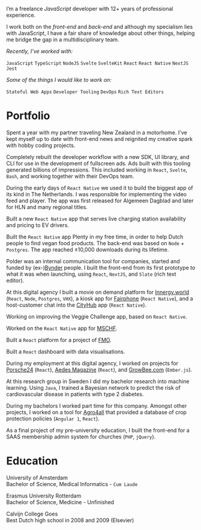 
I’m a freelance *JavaScript* developer with 12+ years of professional experience.

I work both on the *front-end* and *back-end* and although my specialism lies with JavaScript, I have a fair share of knowledge about other things, helping me bridge the gap in a multidisciplinary team.

*Recently, I’ve worked with:*

`JavaScript` `TypeScript` `NodeJS` `Svelte` `SvelteKit` `React` `React Native` `NextJS` `Jest`

*Some of the things I would like to work on:*

`Stateful Web Apps` `Developer Tooling` `DevOps` `Rich Text Editors`

# Portfolio

<WorkEntry name="Sabbatical" date="Oct 2022 - Now">

Spent a year with my partner traveling New Zealand in a motorhome. I've kept myself up to date with front-end news and reignited my creative spark with hobby coding projects.

</WorkEntry>

<WorkEntry name="WeTransfer" href="https://wetransfer.com" date="Aug 2020 - Jan 2022">

Completely rebuilt the developer workflow with a new SDK, UI library, and CLI for use in the development of fullscreen ads. Ads built with this tooling generated billions of impressions. This included working in `React`, `Svelte`, `Bash`, and working together with their DevOps team.

</WorkEntry>

<WorkEntry name="DPG Media" href="https://www.dpgmediagroup.com" date="Oct 2017 - Jul 2018">

During the early days of `React Native` we used it to build the biggest app of its kind in The Netherlands. I was responsible for implementing the video feed and player. The app was first released for Algemeen Dagblad and later for HLN and many regional titles.

</WorkEntry>

<WorkEntry name="Vandebron" href="https://vandebron.nl" date="Jul 2021 - Jun 2022">

Built a new `React Native` app that serves live charging station availability and pricing to EV drivers.

</WorkEntry>

<WorkEntry name="Plenty" date="Aug 2018 - Jan 2022">

Built the `React Native` app Plenty in my free time, in order to help Dutch people to find vegan food products. The back-end was based on `Node` + `Postgres`. The app reached ±10,000 downloads during its lifetime.

</WorkEntry>

<WorkEntry name="Polder" date="May 2018 - Feb 2020">

Polder was an internal communication tool for companies, started and funded by (ex-)[Bynder](https://www.bynder.com/) people. I built the front-end from its first prototype to what it was when launching, using `React`, `NextJS`, and `Slate` (rich text editor).

</WorkEntry>

<WorkEntry name="Festina" date="May 2017 - Sep 2017">

At this digital agency I built a movie on demand platform for [Innergy.world](https://innergy.world) (`React`, `Node`, `Postgres`, `VHX`), a kiosk app for [Fairphone](https://fairphone.com) (`React Native`), and a host-customer chat into the [CityHub](https://cityhub.com) app (`React Native`).

</WorkEntry>

<WorkEntry name="ProVeg" href="https://proveg.com" date="Jan 2022 - Sep 2022">

Working on improving the Veggie Challenge app, based on `React Native`.

</WorkEntry>

<WorkEntry name="Planetary" href="https://planetary.co" date="Apr 2020 - Jul 2020">

Worked on the `React Native` app for [MSCHF](https://mschf.xyz).

</WorkEntry>

<WorkEntry name="Aimforthemoon" href="https://aimforthemoon.com" date="Jan 2020 - Feb 2020">

Built a `React` platform for a project of [FMO](https://www.fmo.nl).

</WorkEntry>

<WorkEntry name="Shleep" href="https://shleep.com" date="Apr 2019 - Jun 2019">

Built a `React` dashboard with data visualisations.

</WorkEntry>

<WorkEntry name="Label A" href="https://labela.nl" date="Nov 2016 - May 2017">

During my employment at this digital agency, I worked on projects for [Porsche24](https://www.porsche.com/netherlands/nl/motorsportandevents/porsche24/) (`React`), [Aedes Magazine](https://www.aedesmagazine.nl) (`React`), and [GrowBee.com](https://growbee.com) (`Ember.js`).

</WorkEntry>

<WorkEntry name="ISB Group" href="https://www.isbgroup.eu/" date="Jan 2016 - May 2016">

At this research group in Sweden I did my bachelor research into machine learning. Using `Java`, I trained a Bayesian network to predict the risk of cardiovascular disease in patients with type 2 diabetes.

</WorkEntry>

<WorkEntry name="Profects" href="https://profects.com" date="2012-2016">

During my bachelors I worked part time for this company. Amongst other projects, I worked on a tool for [Agro4all](https://www.agro4all.com) that provided a database of crop protection policies (`Angular 1`, `React`).

</WorkEntry>

<WorkEntry name="Skribi" href="https://skribi.nl" date="2010">

As a final project of my pre-university education, I built the front-end for a SAAS membership admin system for churches (`PHP`, `jQuery`).

</WorkEntry>

# Education

<WorkEntry name="UvA" href="https://www.uva.nl/programmas/bachelors/medische-informatiekunde/medische-informatiekunde.html" date="2013-2016" >

University of Amsterdam<br />Bachelor of Science, Medical Informatics - `Cum Laude`

</WorkEntry>

<WorkEntry name="EUR" href="https://www.eur.nl/bachelor/geneeskunde" date="2010-2013" >

Erasmus University Rotterdam<br />Bachelor of Science, Medicine - Unfinished

</WorkEntry>

<WorkEntry name="Calvijn College" href="https://www.calvijncollege.nl" date="2003-2010" >

Calvijn College Goes<br />Best Dutch high school in 2008 and 2009 (Elsevier)

</WorkEntry>
